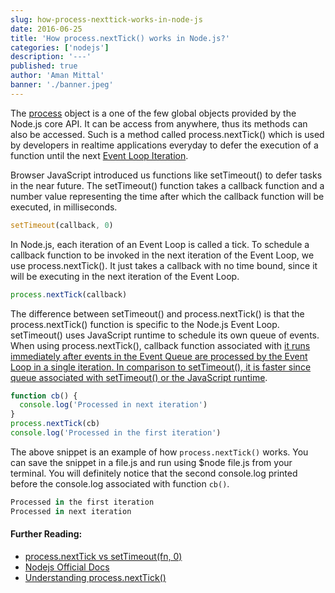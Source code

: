 ```yaml
---
slug: how-process-nexttick-works-in-node-js
date: 2016-06-25
title: 'How process.nextTick() works in Node.js?'
categories: ['nodejs']
description: '---'
published: true
author: 'Aman Mittal'
banner: './banner.jpeg'
---
```


The [process](https://nodejs.org/api/process.html) object is a one of the few global objects provided by the Node.js core API. It can be access from anywhere, thus its methods can also be accessed. Such is a method called process.nextTick() which is used by developers in realtime applications everyday to defer the execution of a function until the next [Event Loop Iteration](https://medium.com/@amanhimself/the-node-js-system-51090c35dddc).

Browser JavaScript introduced us functions like setTimeout() to defer tasks in the near future. The setTimeout() function takes a callback function and a number value representing the time after which the callback function will be executed, in milliseconds.

```js
setTimeout(callback, 0)
```

In Node.js, each iteration of an Event Loop is called a tick. To schedule a callback function to be invoked in the next iteration of the Event Loop, we use process.nextTick(). It just takes a callback with no time bound, since it will be executing in the next iteration of the Event Loop.

```js
process.nextTick(callback)
```

The difference between setTimeout() and process.nextTick() is that the process.nextTick() function is specific to the Node.js Event Loop. setTimeout() uses JavaScript runtime to schedule its own queue of events. When using process.nextTick(), callback function associated with [it runs immediately after events in the Event Queue are processed by the Event Loop in a single iteration. In comparison to setTimeout(), it is faster since queue associated with setTimeout() or the JavaScript runtime](https://gist.github.com/mmalecki/1257394).

```js
function cb() {
  console.log('Processed in next iteration')
}
process.nextTick(cb)
console.log('Processed in the first iteration')
```

The above snippet is an example of how `process.nextTick()` works. You can save the snippet in a file.js and run using \$node file.js from your terminal. You will definitely notice that the second console.log printed before the console.log associated with function `cb()`.

```js
Processed in the first iteration
Processed in next iteration
```

#### Further Reading:

- [process.nextTick vs setTimeout(fn, 0)](https://gist.github.com/mmalecki/1257394)
- [Nodejs Official Docs](https://nodejs.org/docs/latest/api/process.html#process_process_nexttick_callback_args)
- [Understanding process.nextTick()](https://howtonode.org/understanding-process-next-tick)
